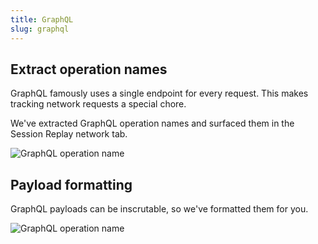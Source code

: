```yaml
---
title: GraphQL
slug: graphql
---
```


## Extract operation names

GraphQL famously uses a single endpoint for every request. This makes tracking network requests a special chore.

We've extracted GraphQL operation names and surfaced them in the Session Replay network tab.

![GraphQL operation name](/images/docs/graphql/operation-name.png)

## Payload formatting

GraphQL payloads can be inscrutable, so we've formatted them for you.

![GraphQL operation name](/images/docs/graphql/formatted-payloads.png)

